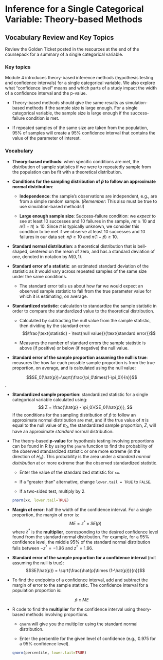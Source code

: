 # Inference for a Single Categorical Variable: Theory-based Methods

## Vocabulary Review and Key Topics

Review the Golden Ticket posted in the resources at the end of the coursepack for a summary of a single categorical variable.

### Key topics

Module 4 introduces theory-based inference methods (hypothesis testing and confidence intervals) for a single categorical variable. We also explore what "confidence level" means and which parts of a study impact the width of a confidence interval and the p-value.

* Theory-based methods should give the same results as simulation-based methods if the sample size is large enough. For a single categorical variable, the sample size is large enough if the success-failure condition is met.

* If repeated samples of the same size are taken from the population, 95\% of samples will create a 95\% confidence interval that contains the value of the parameter of interest.

### Vocabulary

* **Theory-based methods**: when specific conditions are met, the distribution of sample statistics if we were to repeatedly sample from the population can be fit with a theoretical distribution.

* **Conditions for the sampling distribution of $\hat{p}$ to follow an approximate normal distribution**:

    * **Independence**: the sample’s observations are independent, e.g., are from a simple random sample. (*Remember*: This also must be true to use simulation-based methods!)

     * **Large enough sample size**: Success-failure condition: we *expect* to see at least 10 successes and 10 failures in the sample, $n\pi\geq10$  and $n(1-\pi)\geq10$. Since $\pi$ is typically unknown, we consider this condition to be met if we observe at least 10 successes and 10 failures in our data set: $n\hat{p}\geq10$  and $n(1-\hat{p})\geq10$.

* **Standard normal distribution**: a theoretical distribution that is bell-shaped, centered on the mean of zero, and has a standard deviation of one, denoted in notation by $N(0,1)$.

* **Standard error of a statistic**: an estimated standard deviation of the statistic as it would vary across repeated samples of the same size under the same conditions.

    * The standard error tells us about how far we would expect an observed sample statistic to fall from the true parameter value for which it is estimating, on average.

* **Standardized statistic**: calculation to standardize the sample statistic in order to compare the standardized value to the theoretical distribution.

    * Calculated by subtracting the null value from the sample statistic, then dividing by the standard error:
    $$\frac{\text{statistic} - \text{null value}}{\text{standard error}}$$

    * Measures the number of standard errors the sample statistic is above (if positive) or below (if negative) the null value.

* **Standard error of the sample proportion assuming the null is true**: measures the how far each possible sample proportion is from the true proportion, on average, and is calculated using the null value:

$$SE_0(\hat{p})=\sqrt{\frac{\pi_0\times(1-\pi_0)}{n}}$$.

* **Standardized sample proportion**: standardized statistic for a single categorical variable calculated using:
$$
Z = \frac{\hat{p} - \pi_0}{SE_0(\hat{p})},
$$
    If the conditions for the sampling distribution of $\hat{p}$ to follow an approximate normal distribution are met, and if the true value of $\pi$ is equal to the null value of $\pi_0$, the standardized sample proportion, $Z$, will have an approximate _standard_ normal distribution.
    
* The theory-based **p-value** for hypothesis testing involving proportions can be found in R by using the `pnorm` function to find the probability of the observed standardized statistic or one more extreme (in the direction of $H_A$). This probability is the area under a _standard normal distribution_ at or more extreme than the observed standardized statistic.

    * Enter the value of the standardized statistic for `xx`.
    
    * If a "greater than" alternative, change `lower.tail = TRUE` to `FALSE`.
    
    * If a two-sided test, multiply by 2.
    
    ```r
    pnorm(xx, lower.tail=TRUE)
    ```


* **Margin of error**: half the width of the confidence interval. For a single proportion, the margin of error is:
$$ME = z^* \times SE(\hat{p})$$
where $z^*$ is the **multiplier**, corresponding to the desired confidence level found from the standard normal distribution. For example, for a 95\% confidence level, the middle 95\% of the standard normal distribution falls between $-z^*=-1.96$ and $z^*=1.96$.
    
* **Standard error of the sample proportion for a confidence interval**  (not assuming the null is true):
$$SE(\hat{p}) = \sqrt{\frac{\hat{p}\times (1-\hat{p})}{n}}$$

* To find the endpoints of a confidence interval, add and subtract the margin of error to the sample statistic. The confidence interval for a population proportion is:

$$\hat{p} \pm ME$$

* R code to find the **multiplier** for the confidence interval using theory-based methods involving proportions.

    * `qnorm` will give you the multiplier using the standard normal distribution.
    
    * Enter the percentile for the given level of confidence (e.g., 0.975 for a 95\% confidence level). 

    ```r
    qnorm(percentile, lower.tail=TRUE)
    ```

    


\newpage

